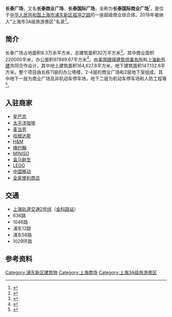 {{Infobox shopping mall
| shopping_mall_name = 长泰国际商业广场
| image              = 
| image_width        = 
| caption            = 
| location           = 上海市浦东新区祖冲之路
| opening_date       = 2014.11.18<ref>{{cite web|title= 《浦东长泰广场今日正式开业 餐饮品牌开业率低被诟病》|url= http://news.winshang.com/html/041/1460.html|author= 曹弘扬|date= 2014-11-18|accessdate= 2021-04-09|website= 赢商网|archive-date= 2020-11-24|archive-url= https://web.archive.org/web/20201124112031/http://news.winshang.com/html/041/1460.html|dead-url= no}}</ref>
| developer          = 长甲集团国际控股有限公司
| manager            = 长甲集团国际控股有限公司
| owner              = 长甲集团国际控股有限公司
| architect          = 美国捷得建筑师事务所
| floor_area         = 83,000平方米
| floors             = 
| website            = 
| belowstyle         =
| footnotes          = 
}}

'''长泰广场'''，又名'''长泰商业广场'''、'''长泰国际广场'''，全称为'''长泰国际商业广场'''<ref>{{cite news|url= https://wap.xinmin.cn/content/31683305.html|title= 《亮灯的店多起来了！张江长泰广场：导购不近身消毒高频次 让人安心》|work= 《[[新民晚报|新民晚报]]》|author= 黄佳琪|date= 2020-03-10|location= 上海}}</ref>，是位于[[中华人民共和国|中华人民共和国]][[上海市|上海市]][[浦东新区|浦东新区]][[祖冲之路|祖冲之路]]的一座超级商业综合体。2018年被纳入"上海市3A级旅游景区"名录<ref>{{cite web|url= http://whlyj.sh.gov.cn/3ajjq/20191008/0022-29707.html|date= 2020-12-30|accessdate= 2021-04-05|website= 上海市文化和旅游局|title= 3A级景区名录|author= [[上海市文化和旅游局|上海市文化和旅游局]]|archive-date= 2021-01-17|archive-url= https://web.archive.org/web/20210117115230/http://whlyj.sh.gov.cn/3ajjq/20191008/0022-29707.html|dead-url= no}}</ref>。

==简介==
长泰广场占地面积8.3万余平方米，总建筑面积32万平方米<ref>{{cite web|url= http://www.cjland.com.cn/ctgc/index_22.aspx|title= 长泰广场|accessdate= 2021-04-05|website= 长甲集团|archive-date= 2020-07-10|archive-url= https://web.archive.org/web/20200710011306/http://www.cjland.com.cn/ctgc/index_22.aspx|dead-url= no}}</ref>。其中商业面积220000平米，办公面积97899.67平方米<ref>{{cite web|url= http://www.ljzrjy.net|title= 关于我们|accessdate= 2021-04-05|website= 张江长泰广场|archive-date= 2021-01-19|archive-url= https://web.archive.org/web/20210119201158/http://www.ljzrjy.net/|dead-url= no}}</ref>。由[[美国捷得建筑师事务所|美国捷得建筑师事务所]]和[[上海新外建|上海新外建]]共同合作设计，其中地上建筑面积164,627.8平方米，地下建筑面积147,132.6平方米。整个项目由五栋11层的办公塔楼，2-4层的商业广场和2层地下室组成，其中地下一层为商业广场及非机动车停车场，地下二层为机动车停车场和人防工程等<ref>{{cite web|url= http://www.ccish.com/Computer/Project/Detail?projectId=1068&ProjectCategoryId=2|title= 长泰广场|accessdate= 2021-04-05|website= 新外建|archive-date= 2018-08-17|archive-url= https://web.archive.org/web/20180817041556/http://ccish.com/Computer/Project/Detail?projectId=1068&ProjectCategoryId=2|dead-url= no}}</ref>。

==入驻商家==
*[[星巴克|星巴克]]
*[[太平洋咖啡|太平洋咖啡]]
*[[麦当劳|麦当劳]]
*[[哈根达斯|哈根达斯]]
*[[H&M|H&M]]
*[[棒约翰|棒约翰]]
*[[MINISO|MINISO]]
*[[盒馬鮮生|盒马鲜生]]
*[[LEGO|LEGO]]
*[[中国移动|中国移动]]
*[[全家便利商店|全家便利商店]]

==交通==
*[[上海轨道交通2号线|上海轨道交通2号线]]（[[金科路站|金科路站]]）
*636路
*1046路
*浦东12路
*浦东58路
*1029环路

==参考资料==
<references/>

[[Category:浦东新区建筑物|Category:浦东新区建筑物]]
[[Category:上海商场|Category:上海商场]]
[[Category:上海3A级旅游景区|Category:上海3A级旅游景区]]